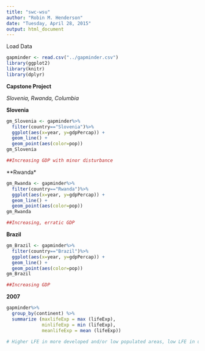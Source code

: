 ```yaml
---
title: "swc-wsu"
author: "Robin M. Henderson"
date: "Tuesday, April 28, 2015"
output: html_document
---
```


Load Data

```r
gapminder <- read.csv("../gapminder.csv")
library(ggplot2)
library(knitr)
library(dplyr)
```


**Capstone Project**

*Slovenia, Rwanda, Columbia*

**Slovenia**

```r

gm_Slovenia <- gapminder%>%
  filter(country=="Slovenia")%>%
  ggplot(aes(x=year, y=gdpPercap)) +
  geom_line() +
  geom_point(aes(color=pop))
gm_Slovenia

##Increasing GDP with minor disturbance
```



**Rwanda*
```r
gm_Rwanda <- gapminder%>%
  filter(country=="Rwanda")%>%
  ggplot(aes(x=year, y=gdpPercap)) +
  geom_line() +
  geom_point(aes(color=pop))
gm_Rwanda

##Increasing, erratic GDP
```


**Brazil**
```r
gm_Brazil <- gapminder%>%
  filter(country=="Brazil")%>%
  ggplot(aes(x=year, y=gdpPercap)) +
  geom_line() +
  geom_point(aes(color=pop))
gm_Brazil

##Increasing GDP
```


**2007**
```r
gapminder%>%
  group_by(continent) %>%
  summarize (maxlifeExp = max (lifeExp),
             minlifeExp = min (lifeExp),
             meanlifeExp = mean (lifeExp))

# Higher LFE in more developed and/or low populated areas, low LFE in undeveloped areas influence contitnet LFE
```
